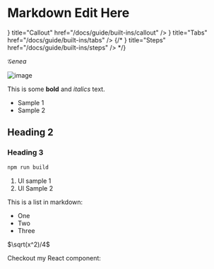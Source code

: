 
# Markdown Edit Here

<Cards>
  <Card
    icon={<WarningIcon />}
    title="Callout"
    href="/docs/guide/built-ins/callout"
  />
  <Card icon={<CardsIcon />} title="Tabs" href="/docs/guide/built-ins/tabs" />
  {/* <Card icon={<OneIcon />} title="Steps" href="/docs/guide/built-ins/steps" /> */}
</Cards>

$\mathcal{G}enea$

![image](/surveywithcode.png)

This is some **bold** and _italics_ text.

- Sample 1
- Sample 2

## Heading 2

<Callout />

### Heading 3

```bash npm2yarn
npm run build
```

1. Ul sample 1
2. Ul Sample 2

This is a list in markdown:

- One
- Two
- Three

$\sqrt(x^2)/4$

Checkout my React component:

